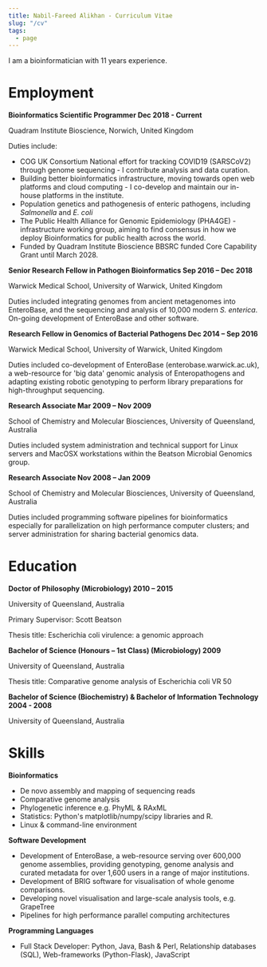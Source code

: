 ```yaml
---
title: Nabil-Fareed Alikhan - Curriculum Vitae
slug: "/cv"
tags:
  - page
---
```


I am a bioinformatician with 11 years experience. 

# Employment

**Bioinformatics Scientific Programmer Dec 2018 - Current**

Quadram Institute Bioscience, Norwich, United Kingdom

Duties include:

- COG UK Consortium National effort for tracking COVID19 (SARSCoV2) through genome sequencing - I contribute analysis and data curation.
- Building better bioinformatics infrastructure, moving towards open web platforms and cloud computing - I co-develop and maintain our in-house platforms in the institute.
- Population genetics and pathogenesis of enteric pathogens, including _Salmonella_ and _E. coli_
- The Public Health Alliance for Genomic Epidemiology (PHA4GE) - infrastructure working group, aiming to find consensus in how we deploy Bioinformatics for public health across the world.
- Funded by Quadram Institute Bioscience BBSRC funded Core Capability Grant until March 2028.

**Senior Research Fellow in Pathogen Bioinformatics Sep 2016 – Dec 2018**

Warwick Medical School, University of Warwick, United Kingdom

Duties included integrating genomes from ancient metagenomes into EnteroBase, and the sequencing and analysis of 10,000 modern _S. enterica_. On-going development of EnteroBase and other software.

**Research Fellow in Genomics of Bacterial Pathogens Dec 2014 – Sep 2016**

Warwick Medical School, University of Warwick, United Kingdom

Duties included co-development of EnteroBase (enterobase.warwick.ac.uk), a web-resource for &#39;big data&#39; genomic analysis of Enteropathogens and adapting existing robotic genotyping to perform library preparations for high-throughput sequencing.

**Research Associate Mar 2009 – Nov 2009**

School of Chemistry and Molecular Biosciences, University of Queensland, Australia

Duties included system administration and technical support for Linux servers and MacOSX workstations within the Beatson Microbial Genomics group.

**Research Associate Nov 2008 – Jan 2009**

School of Chemistry and Molecular Biosciences, University of Queensland, Australia

Duties included programming software pipelines for bioinformatics especially for parallelization on high performance computer clusters; and server administration for sharing bacterial genomics data.

# Education 

**Doctor of Philosophy (Microbiology) 2010 – 2015**

University of Queensland, Australia

Primary Supervisor: Scott Beatson

Thesis title: Escherichia coli virulence: a genomic approach

**Bachelor of Science (Honours – 1st Class) (Microbiology) 2009**

University of Queensland, Australia

Thesis title: Comparative genome analysis of Escherichia coli VR 50

**Bachelor of Science (Biochemistry) &amp; Bachelor of Information Technology 2004 - 2008**

University of Queensland, Australia

# Skills

**Bioinformatics**

- De novo assembly and mapping of sequencing reads
- Comparative genome analysis
- Phylogenetic inference e.g. PhyML &amp; RAxML
- Statistics: Python&#39;s matplotlib/numpy/scipy libraries and R.
- Linux &amp; command-line environment

**Software Development**

- Development of EnteroBase, a web-resource serving over 600,000 genome assemblies, providing genotyping, genome analysis and curated metadata for over 1,600 users in a range of major institutions.
- Development of BRIG software for visualisation of whole genome comparisons.
- Developing novel visualisation and large-scale analysis tools, e.g. GrapeTree
- Pipelines for high performance parallel computing architectures

**Programming Languages**

- Full Stack Developer: Python, Java, Bash &amp; Perl, Relationship databases (SQL), Web-frameworks (Python-Flask), JavaScript
